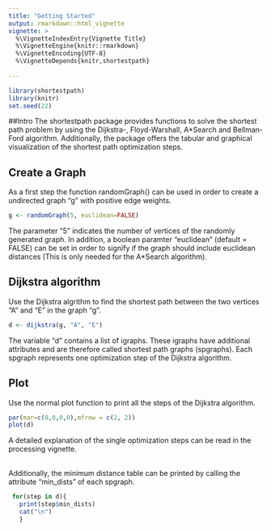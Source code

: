 ```yaml
---
title: "Getting Started"
output: rmarkdown::html_vignette
vignette: >
  %\VignetteIndexEntry{Vignette Title}
  %\VignetteEngine{knitr::rmarkdown}
  %\VignetteEncoding{UTF-8}
  %\VignetteDepends{knitr,shortestpath}
 
---
```

```r
library(shortestpath)
library(knitr)
set.seed(22)
```

##Intro
The shortestpath package provides functions to solve the shortest path problem by using the Dijkstra-, Floyd-Warshall, A*Search and Bellman-Ford algorithm. Additionally, the package offers 
the tabular and graphical visualization of the shortest path optimization steps. 

## Create a Graph
As a first step the function randomGraph() can be used in order to create a undirected graph "g" with positive edge weights. 
```r
g <- randomGraph(5, euclidean=FALSE)
```
The parameter "5" indicates the number of vertices of the randomly generated graph. In addition, a boolean paramter "euclidean" (default = FALSE) can be set in order to signify if the graph should include euclidean distances (This is only needed for the A*Search algorithm). 

## Dijkstra algorithm 
Use the Dijkstra algrithm to find the shortest path between the two vertices "A" and "E" in the graph "g".
```r
d <- dijkstra(g, "A", "E")
```
The variable "d" contains a list of igraphs. These igraphs have additional attributes and are therefore called shortest path graphs (spgraphs). Each spgraph represents one optimization step of the Dijkstra algorithm.

## Plot 
Use the normal plot function to print all the steps of the Dijkstra algorithm. 
```r
par(mar=c(0,0,0,0),mfrow = c(2, 2))
plot(d)
```
A detailed explanation of the single optimization steps can be read in the processing vignette.  

<br> 
Additionally, the minimum distance table can be printed by calling the attribute "min_dists" of each spgraph.
```r
 for(step in d){ 
   print(step$min_dists)
   cat("\n")
   }
```
